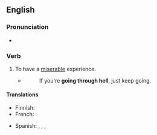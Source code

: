 ==English==

===Pronunciation===
* {{audio|en|en-au-go through hell.ogg|Audio (AU)}}

===Verb===
{{head|en|verb}}

# {{lb|en|idiomatic}} To have a [[miserable]] experience.
#* {{rfdatek|en|Winston Churchill}}
#*: If you're '''going through hell''', just keep going.

====Translations====
{{trans-top}}
* Finnish: {{t|fi|[[mennä]] [[läpi helvetin]]}}
* French: {{t+|fr|en voir de toutes les couleurs}}
{{trans-mid}}
* Spanish: {{t+|es|pasar las de Caín}}, {{t+|es|pasarlas negras}}, {{t|es|pasarlas canutas}} {{qualifier|euphemistic}}, {{t|es|sufrir lo indecible}}
{{trans-bottom}}